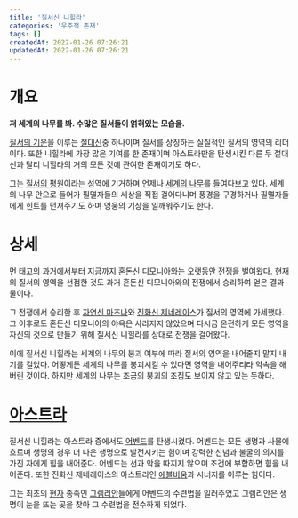 ```yaml
---
title: '질서신 니힐라'
categories: '우주적 존재'
tags: []
createdAt: 2022-01-26 07:26:21
updatedAt: 2022-01-26 07:26:21
---
```


# 개요
<QBlock>
  <P><Strong>저 세계의 나무를 봐. 수많은 질서들이 얽혀있는 모습을.</Strong></P>
</QBlock>

[질서의 기운](질서와_혼돈#질서의_기운)을 이루는 [절대신](절대신)중 하나이며 질서를 상징하는 실질적인 질서의 영역의 리더이다. 또한 니힐라에 가장 많은 기여를 한 존재이며 아스트라만을 탄생시킨 다른 두 절대신과 달리 니힐라의 거의 모든 것에 관여한 존재이기도 하다.

그는 [질서의 평원](질서의_평원)이라는 성역에 기거하며 언제나 [세계의 나무](세계의_구조#세계의_나무)를 들여다보고 있다. 세계의 나무 안으로 들어가 필멸자들의 세상을 직접 걸어다니며 풍경을 구경하거나 필멸자들에게 힌트를 던져주기도 하며 영웅의 기상을 일깨워주기도 한다.

# 상세
먼 태고의 과거에서부터 지금까지 [혼돈신 디모니아](혼돈신_디모니아)와는 오랫동안 전쟁을 벌여왔다. 현재의 질서의 영역을 선점한 것도 과거 혼돈신 디모니아와의 전쟁에서 승리하여 얻은 결과물이다.

그 전쟁에서 승리한 후 [자연신 마즈나](자연신_마즈나)와 [진화신 제네레이스](진화신_제네레이스)가 질서의 영역에 가세했다. 그 이후로도 혼돈신 디모니아의 야욕은 사라지지 않았으며 다시금 온전하게 모든 영역을 자신의 것으로 만들기 위해 질서신 니힐라를 상대로 전쟁을 걸어왔다.

이에 질서신 니힐라는 세계의 나무의 붕괴 여부에 따라 질서의 영역을 내어줄지 말지 내기를 걸었다. 어떻게든 세계의 나무를 붕괴시킬 수 있다면 영역을 내어주리라 약속을 해버린 것이다. 하지만 세계의 나무는 조금의 붕괴의 조짐도 보이지 않고 있는 듯하다.

# [아스트라](아스트라)
질서신 니힐라는 아스트라 중에서도 [어벤드](어벤드)를 탄생시켰다. 어벤드는 모든 생명과 사물에 흐르며 생명의 경우 더 나은 생명으로 발전시키는 힘이며 강력한 신념과 불굴의 의지를 가진 자에게 힘을 내어준다. 어벤드는 선과 악을 따지지 않으며 조건에 부합하면 힘을 내어준다. 또한 진화신 제네레이스의 아스트라인 [에볼비움](에볼비움)과 시너지를 이루는 힘이다.

그는 최초의 [현자](현자) 종족인 [그렘리안](그렘리안)들에게 어벤드의 수련법을 일러주었고 그렘리안은 생명이 눈을 뜨는 곳을 찾아 그 수련법을 전수하게 되었다.

